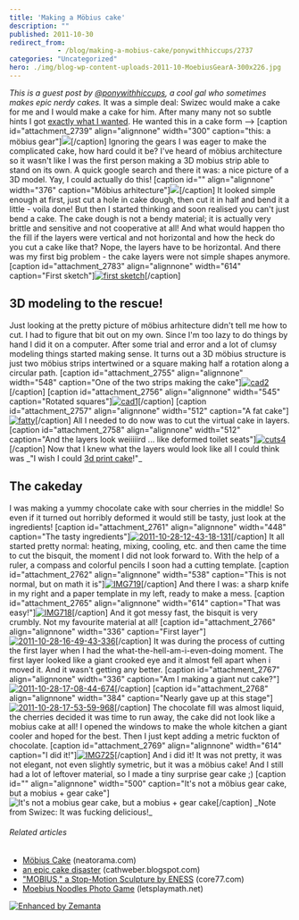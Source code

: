 ```yaml
---
title: 'Making a Möbius cake'
description: ""
published: 2011-10-30
redirect_from: 
            - /blog/making-a-mobius-cake/ponywithhiccups/2737
categories: "Uncategorized"
hero: ./img/blog-wp-content-uploads-2011-10-MoebiusGearA-300x226.jpg
---
```


_This is a guest post by [@ponywithhiccups](http://twitter.com/ponywithhiccups), a cool gal who sometimes makes epic nerdy cakes._ It was a simple deal: Swizec would make a cake for me and I would make a cake for him. After many many not so subtle hints I got [exactly what I wanted](http://swizec.com/blog/a-technical-post-about-cake/swizec/2626 "A technical post about cake"). He wanted this in a cake form --> \[caption id="attachment_2739" align="alignnone" width="300" caption="this: a möbius gear"][![](./img/blog-wp-content-uploads-2011-10-MoebiusGearA-300x226.jpg)](http://swizec.com/blog/making-a-mobius-cake/ponywithhiccups/2737/moebiusgeara)\[/caption] Ignoring the gears I was eager to make the complicated cake, how hard could it be? I've heard of möbius architecture so it wasn't like I was the first person making a 3D mobius strip able to stand on its own. A quick google search and there it was: a nice picture of a 3D model. Yay, I could actually do this! \[caption id="" align="alignnone" width="376" caption="Möbius arhitecture"]![](./img/blog-wp-content-uploads-2011-10-twisted_33.png)\[/caption] It looked simple enough at first, just cut a hole in cake dough, then cut it in half and bend it a little - voila done! But then I started thinking and soon realised you can't just bend a cake. The cake dough is not a bendy material; it is actually very brittle and sensitive and not cooperative at all! And what would happen tho the fill if the layers were vertical and not horizontal and how the heck do you cut a cake like that? Nope, the layers have to be horizontal. And there was my first big problem - the cake layers were not simple shapes anymore. \[caption id="attachment_2783" align="alignnone" width="614" caption="First sketch"][![first sketch](./img/blog-wp-content-uploads-2011-10-MOBIUS-CAKE_00031-1024x878.jpg "MOBIUS CAKE_0003")](http://swizec.com/blog/wp-content/uploads/2011/10/MOBIUS-CAKE_00031.jpg)\[/caption]

## 3D modeling to the rescue!

Just looking at the pretty picture of möbius arhitecture didn't tell me how to cut. I had to figure that bit out on my own. Since I'm too lazy to do things by hand I did it on a computer. After some trial and error and a lot of clumsy modeling things started making sense. It turns out a 3D möbius structure is just two möbius strips intertwined or a square making half a rotation along a circular path. \[caption id="attachment_2755" align="alignnone" width="548" caption="One of the two strips making the cake"][![](./img/cad2398j96.jpeg "cad2")](./img/blog-wp-content-uploads-2011-10-cad2.jpg)\[/caption] \[caption id="attachment_2756" align="alignnone" width="545" caption="Rotated squares"][![](./img/cad1dfeg5h.jpeg "cad1")](./img/blog-wp-content-uploads-2011-10-cad1.jpg)\[/caption] \[caption id="attachment_2757" align="alignnone" width="512" caption="A fat cake"][![](./img/fatty937bj1.jpeg "fatty")](./img/blog-wp-content-uploads-2011-10-fatty.jpg)\[/caption] All I needed to do now was to cut the virtual cake in layers. \[caption id="attachment_2758" align="alignnone" width="512" caption="And the layers look weiiiiird ... like deformed toilet seats"][![](./img/cuts49e3idh.jpeg "cuts4")](./img/blog-wp-content-uploads-2011-10-cuts4.jpg)\[/caption] Now that I knew what the layers would look like all I could think was _"I wish I could [3d print cake](http://www.neatorama.com/2011/07/20/mobius-cake/)!"\_

## The cakeday

I was making a yummy chocolate cake with sour cherries in the middle! So even if it turned out horribly deformed it would still be tasty, just look at the ingredients! \[caption id="attachment_2761" align="alignnone" width="448" caption="The tasty ingredients"][![](./img/2011-10-28-12-43-18-1319gddgj.jpeg "2011-10-28-12-43-18-131")](./img/blog-wp-content-uploads-2011-10-2011-10-28-12-43-18-131.jpg)\[/caption] It all started pretty normal: heating, mixing, cooling, etc. and then came the time to cut the bisquit, the moment I did not look forward to. With the help of a ruler, a compass and colorful pencils I soon had a cutting template. \[caption id="attachment_2762" align="alignnone" width="538" caption="This is not normal, but on math it is"][![](./img/blog-wp-content-uploads-2011-10-IMG719-768x1024.jpg "IMG719")](http://swizec.com/blog/wp-content/uploads/2011/10/IMG719.jpg)\[/caption] And there I was: a sharp knife in my right and a paper template in my left, ready to make a mess. \[caption id="attachment_2765" align="alignnone" width="614" caption="That was easy!"][![](./img/blog-wp-content-uploads-2011-10-IMG718-1024x768.jpg "IMG718")](http://swizec.com/blog/wp-content/uploads/2011/10/IMG718.jpg)\[/caption] And it got messy fast, the bisquit is very crumbly. Not my favourite material at all! \[caption id="attachment_2766" align="alignnone" width="336" caption="First layer"][![](./img/2011-10-28-16-49-43-33689beaf.jpeg "2011-10-28-16-49-43-336")](./img/blog-wp-content-uploads-2011-10-2011-10-28-16-49-43-336.jpg)\[/caption] It was during the process of cutting the first layer when I had the what-the-hell-am-i-even-doing moment. The first layer looked like a giant crooked eye and it almost fell apart when i moved it. And it wasn't getting any better. \[caption id="attachment_2767" align="alignnone" width="336" caption="Am I making a giant nut cake?"][![](./img/2011-10-28-17-08-44-6741c1de4.jpeg "2011-10-28-17-08-44-674")](./img/blog-wp-content-uploads-2011-10-2011-10-28-17-08-44-674.jpg)\[/caption] \[caption id="attachment_2768" align="alignnone" width="384" caption="Nearly gave up at this stage"][![](./img/2011-10-28-17-53-59-968160fj4.jpeg "2011-10-28-17-53-59-968")](./img/blog-wp-content-uploads-2011-10-2011-10-28-17-53-59-968.jpg)\[/caption] The chocolate fill was almost liquid, the cherries decided it was time to run away, the cake did not look like a mobius cake at all! I opened the windows to make the whole kitchen a giant cooler and hoped for the best. Then I just kept adding a metric fuckton of chocolate. \[caption id="attachment_2769" align="alignnone" width="614" caption="I did it!"][![](./img/blog-wp-content-uploads-2011-10-IMG725-1024x768.jpg "IMG725")](http://swizec.com/blog/wp-content/uploads/2011/10/IMG725.jpg)\[/caption] And i did it! It was not pretty, it was not elegant, not even slightly symetric, but it was a möbius cake! And I still had a lot of leftover material, so I made a tiny surprise gear cake ;) \[caption id="" align="alignnone" width="500" caption="It's not a möbius gear cake, but a mobius + gear cake"]![](./img/blog-wp-content-uploads-2011-10-tumblr_ltsgrvEsBK1qekjngo1_5002.jpg "It's not a mobius gear cake, but a mobius + gear cake")\[/caption] \_Note from Swizec: It was fucking delicious!_

###### Related articles

-   [Möbius Cake](http://www.neatorama.com/2011/07/20/mobius-cake/) (neatorama.com)
-   [an epic cake disaster](http://cathweber.blogspot.com/2011/10/epic-cake-disaster.html) (cathweber.blogspot.com)
-   ["MOBIUS," a Stop-Motion Sculpture by ENESS](http://www.core77.com/blog/videos/mobius_a_stop-motion_sculpture_by_eness_20194.asp) (core77.com)
-   [Moebius Noodles Photo Game](http://letsplaymath.net/2011/09/21/moebius-noodles-photo-game/) (letsplaymath.net)

[![Enhanced by Zemanta](http://img.zemanta.com/zemified_e.png?x-id=1995dbbb-ce88-41c7-9ca3-7c3aa9fdeeb4)](http://www.zemanta.com/ "Enhanced by Zemanta")
